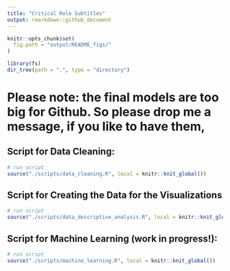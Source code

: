 ```yaml
---
title: "Critical Role Subtitles"
output: rmarkdown::github_document
---
```


```r
knitr::opts_chunk$set(
  fig.path = "output/README_figs/"
)
```

```r
library(fs)
dir_tree(path = ".", type = "directory")
```

# Please note: the final models are too big for Github. So please drop me a message, if you like to have them,

## Script for Data Cleaning:

```r
# run script
source("./scripts/data_cleaning.R", local = knitr::knit_global())
```

## Script for Creating the Data for the Visualizations

```r
# run script
source("./scripts/data_descriptive_analysis.R", local = knitr::knit_global())
```

## Script for Machine Learning (work in progress!):

```r
# run script
source("./scripts/machine_learning.R", local = knitr::knit_global())
```
